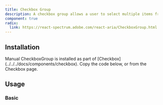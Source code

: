 ```yaml
---
title: Checkbox Group
description: A checkbox group allows a user to select multiple items from a list of options.
component: true
radix:
  link: https://react-spectrum.adobe.com/react-aria/CheckboxGroup.html
---
```


<ComponentPreview name="checkbox-group-demo" />

## Installation

<Tabs defaultValue="manual">

<TabsList>
  <TabsTrigger value="manual">Manual</TabsTrigger>
</TabsList>

<TabsContent value="manual">

<Steps>

<Step>
  CheckboxGroup is installed as part of
  [Checkbox](../../../docs/components/checkbox). Copy the code below, or from
  the Checkbox page.
</Step>

<ComponentSource name="checkbox" />

</Steps>

</TabsContent>

</Tabs>

## Usage

### Basic

<ComponentPreview name="checkbox-group-demo" />
